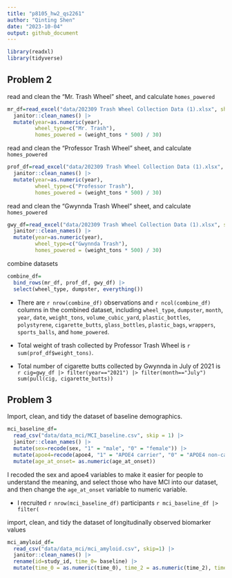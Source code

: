 ```yaml
---
title: "p8105_hw2_qs2261"
author: "Qinting Shen"
date: "2023-10-04"
output: github_document
---
```


```r
library(readxl)
library(tidyverse)
```

## Problem 2

read and clean the "Mr. Trash Wheel" sheet, and calculate `homes_powered`

```r
mr_df=read_excel("data/202309 Trash Wheel Collection Data (1).xlsx", sheet = 1, range = "A2:N586", col_names = TRUE) |> 
  janitor::clean_names() |> 
  mutate(year=as.numeric(year),
         wheel_type=c("Mr. Trash"),
         homes_powered = (weight_tons * 500) / 30)
```


read and clean the "Professor Trash Wheel" sheet, and calculate `homes_powered`

```r
prof_df=read_excel("data/202309 Trash Wheel Collection Data (1).xlsx", sheet = 2, range = "A2:M108", col_names = TRUE) |> 
  janitor::clean_names() |> 
  mutate(year=as.numeric(year),
         wheel_type=c("Professor Trash"),
         homes_powered = (weight_tons * 500) / 30)

```


read and clean the "Gwynnda Trash Wheel" sheet, and calculate `homes_powered`

```r
gwy_df=read_excel("data/202309 Trash Wheel Collection Data (1).xlsx", sheet = 4, range = "A2:L157", col_names = TRUE) |> 
  janitor::clean_names() |> 
  mutate(year=as.numeric(year),
         wheel_type=c("Gwynnda Trash"),
         homes_powered = (weight_tons * 500) / 30)

```

combine datasets

```r
combine_df=
  bind_rows(mr_df, prof_df, gwy_df) |> 
  select(wheel_type, dumpster, everything())
```

* There are `r nrow(combine_df)` observations and `r ncol(combine_df)` columns in the combined dataset, including `wheel_type`, `dumpster`, `month`, `year`, `date`, `weight_tons`, `volume_cubic_yard`, `plastic_bottles`, `polystyrene`, `cigarette_butts`, `glass_bottles`, `plastic_bags`, `wrappers`, `sports_balls`, and `home_powered`.

* Total weight of trash collected by Professor Trash Wheel is `r sum(prof_df$weight_tons)`.

* Total number of cigarette butts collected by Gwynnda in July of 2021 is 
`r cig=gwy_df |> filter(year=="2021") |> filter(month=="July") sum(pull(cig, cigarette_butts))` 

## Problem 3

Import, clean, and tidy the dataset of baseline demographics.

```r
mci_baseline_df=
  read_csv("data/data_mci/MCI_baseline.csv", skip = 1) |> 
  janitor::clean_names() |> 
  mutate(sex=recode(sex, "1" = "male", "0" = "female")) |> 
  mutate(apoe4=recode(apoe4, "1" = "APOE4 carrier", "0" = "APOE4 non-carrier")) |> filter(age_at_onset !=".") |> 
  mutate(age_at_onset= as.numeric(age_at_onset))
```

I recoded the sex and apoe4 variables to make it easier for people to understand the meaning, and select those who have MCI into our dataset, and then change the `age_at_onset` variable to numeric variable.

* I recruited `r nrow(mci_baseline_df)` participants
`r mci_baseline_df |> filter(`


import, clean, and tidy the dataset of longitudinally observed biomarker values

```r
mci_amyloid_df=
  read_csv("data/data_mci/mci_amyloid.csv", skip=1) |> 
  janitor::clean_names() |> 
  rename(id=study_id, time_0= baseline) |> 
  mutate(time_0 = as.numeric(time_0), time_2 = as.numeric(time_2), time_4 = as.numeric(time_4), time_6 = as.numeric(time_6), time_8 = as.numeric(time_8)) |> pivot_longer(time_0:time_8, names_to = "years_elapsed_since_baseline", values_to = "amyloid_42_40_ratio", names_prefix = "time_")
```


